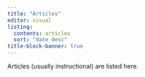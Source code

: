 ```yaml
---
title: "Articles"
editor: visual
listing:
  contents: articles
  sort: "date desc"
title-block-banner: true
---
```


Articles (usually instructional) are listed here.
